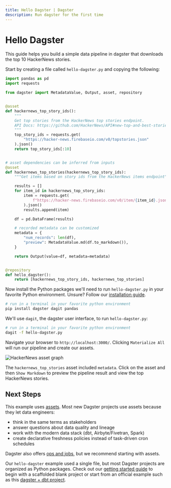 ```yaml
---
title: Hello Dagster | Dagster
description: Run dagster for the first time
---
```


# Hello Dagster

This guide helps you build a simple data pipeline in dagster that downloads the top 10 HackerNews stories.

Start by creating a file called `hello-dagster.py` and copying the following:

```python file=/getting-started/hello-dagster/hello-dagster.py
import pandas as pd
import requests

from dagster import MetadataValue, Output, asset, repository


@asset
def hackernews_top_story_ids():
    """
    Get top stories from the HackerNews top stories endpoint.
    API Docs: https://github.com/HackerNews/API#new-top-and-best-stories
    """
    top_story_ids = requests.get(
        "https://hacker-news.firebaseio.com/v0/topstories.json"
    ).json()
    return top_story_ids[:10]


# asset dependencies can be inferred from inputs
@asset
def hackernews_top_stories(hackernews_top_story_ids):
    """Get items based on story ids from the HackerNews items endpoint"""

    results = []
    for item_id in hackernews_top_story_ids:
        item = requests.get(
            f"https://hacker-news.firebaseio.com/v0/item/{item_id}.json"
        ).json()
        results.append(item)

    df = pd.DataFrame(results)

    # recorded metadata can be customized
    metadata = {
        "num_records": len(df),
        "preview": MetadataValue.md(df.to_markdown()),
    }

    return Output(value=df, metadata=metadata)


@repository
def hello_dagster():
    return [hackernews_top_story_ids, hackernews_top_stories]
```

Now install the Python packages we'll need to run `hello-dagster.py` in your favorite Python environment. Unsure? Follow our [installation guide](/getting-started/install).

```bash
# run in a terminal in your favorite python environment
pip install dagster dagit pandas
```

We'll use `dagit`, the dagster user interface, to run `hello-dagster.py`:

```bash
# run in a terminal in your favorite python environment
dagit -f hello-dagster.py
```

Navigate your browser to `http://localhost:3000/`. Clicking `Materialize All` will run our pipeline and create our assets.

<Image
alt="HackerNews asset graph"
src="/images/getting-started/hello-dagster/hello-dagster.png"
width={1331}
height={874}
/>

The `hackernews_top_stories` asset included `metadata`. Click on the asset and then `Show Markdown` to preview the pipeline result and view the top HackerNews stories.

## Next Steps

This example uses [assets](/tutorial#assets). Most new Dagster projects use assets because they let data engineers:

- think in the same terms as stakeholders
- answer questions about data quality and lineage
- work with the modern data stack (dbt, Airbyte/Fivetran, Spark)
- create declarative freshness policies instead of task-driven cron schedules

Dagster also offers [ops and jobs](/tutorial#ops-and-jobs), but we recommend starting with assets.

Our `hello-dagster` example used a single file, but most Dagster projects are organized as Python packages. Check out our [getting started guide](/getting-started/create-new-project) to begin with a scaffolded blank project or start from an official example such as this [dagster + dbt project](/integrations/dbt/using-dbt-with-dagster).
